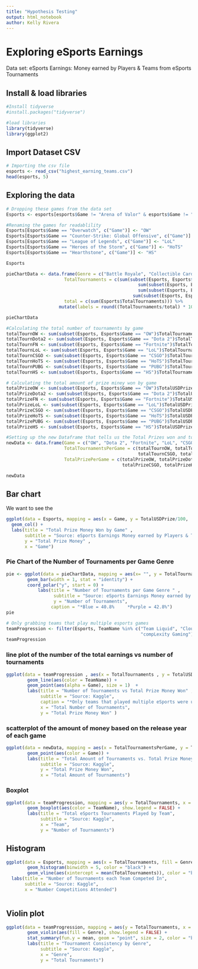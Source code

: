 ---
title: "Hypothesis Testing"
output: html_notebook
author: Kelly Rivera
---

# Exploring eSports Earnings

Data set: eSports Earnings: Money earned by Players & Teams from eSports Tournaments

## Install & load libraries
```{r}
#Install tidyverse
#install.packages("tidyverse")

#load libraries
library(tidyverse)
library(ggplot2)
```


## Import Dataset CSV
```{r}
# Importing the csv file
esports <- read_csv("highest_earning_teams.csv")
head(esports, 5)
```

## Exploring the data
```{r}
# Dropping these games from the data set 
Esports <- esports[esports$Game != "Arena of Valor" & esports$Game != "Starcraft II", ] 

#Renaming the games for readablility
Esports[Esports$Game == "Overwatch", c("Game")] <- "OW"
Esports[Esports$Game == "Counter-Strike: Global Offensive", c("Game")] <- "CSGO"
Esports[Esports$Game == "League of Legends", c("Game")] <- "LoL"
Esports[Esports$Game == "Heroes of the Storm", c("Game")] <- "HoTS" 
Esports[Esports$Game == "Hearthstone", c("Game")] <- "HS" 

Esports
```
```{r}
pieChartData <- data.frame(Genre = c("Battle Royale", "Collectible Card Game", "First-Person Shooter", "Multiplayer Online Battle Arena"),
                      TotalTournaments = c(sum(subset(Esports, Esports$Genre == "Battle Royale")$TotalTournaments), 
                                                  sum(subset(Esports, Esports$Genre == "Collectible Card Game")$TotalTournaments), 
                                                  sum(subset(Esports, Esports$Genre == "First-Person Shooter")$TotalTournaments),
                                                sum(subset(Esports, Esports$Genre == "Multiplayer Online Battle Arena")$TotalTournaments)),
                      total = c(sum(Esports$TotalTournaments))) %>%
                    mutate(labels = round((TotalTournaments/total) * 100, 1))

pieChartData

```


```{r}
#Calculating the total number of tournaments by game
totalTournOW <- sum(subset(Esports, Esports$Game == "OW")$TotalTournaments)
totalTournDota2 <- sum(subset(Esports, Esports$Game == "Dota 2")$TotalTournaments)
totalTournFN <- sum(subset(Esports, Esports$Game == "Fortnite")$TotalTournaments)
totalTournLoL <- sum(subset(Esports, Esports$Game == "LoL")$TotalTournaments)
totalTournCSGO <- sum(subset(Esports, Esports$Game == "CSGO")$TotalTournaments)
totalTournHoTS <- sum(subset(Esports, Esports$Game == "HoTS")$TotalTournaments)
totalTournPUBG <- sum(subset(Esports, Esports$Game == "PUBG")$TotalTournaments)
totalTournHS <- sum(subset(Esports, Esports$Game == "HS")$TotalTournaments)

# Calculating the total amount of prize miney won by game
totalPrizeOW <- sum(subset(Esports, Esports$Game == "OW")$TotalUSDPrize)
totalPrizeDota2 <- sum(subset(Esports, Esports$Game == "Dota 2")$TotalUSDPrize)
totalPrizeFN <- sum(subset(Esports, Esports$Game == "Fortnite")$TotalUSDPrize)
totalPrizeLoL <- sum(subset(Esports, Esports$Game == "LoL")$TotalUSDPrize)
totalPrizeCSGO <- sum(subset(Esports, Esports$Game == "CSGO")$TotalUSDPrize)
totalPrizeHoTS <- sum(subset(Esports, Esports$Game == "HoTS")$TotalUSDPrize)
totalPrizePUBG <- sum(subset(Esports, Esports$Game == "PUBG")$TotalUSDPrize)
totalPrizeHS <- sum(subset(Esports, Esports$Game == "HS")$TotalUSDPrize)

```


```{r}
#Setting up the new Dataframe that tells us the Total Prizes won and total tournaments by game
newData <- data.frame(Game = c("OW", "Dota 2", "Fortnite", "LoL", "CSGO", "HoTS", "PUBG", "HS"),
                      TotalTournamentsPerGame = c(totalTournOW, totalTournDota2, totalTournFN, totalTournLoL,
                                                  totalTournCSGO, totalTournHoTS, totalTournPUBG, totalTournHS), 
                      TotalPrizePerGame = c(totalPrizeOW, totalPrizeDota2, totalPrizeFN, totalPrizeLoL,
                                            totalPrizeCSGO, totalPrizeHoTS, totalPrizePUBG, totalPrizeHS))

newData
```


## Bar chart 
We want to see the 
```{r}
ggplot(data = Esports, mapping = aes(x = Game, y = TotalUSDPrize/100,  fill = Genre)) + 
  geom_col() +
  labs(title = "Total Prize Money Won by Game" ,
       subtitle = "Source: eSports Earnings Money earned by Players & Teams from eSports Tournaments" ,
       y = "Total Prize Money" ,
       x = "Game")
```


### Pie Chart of the Number of Tournaments per Game Genre 
```{r}
pie <- ggplot(data = pieChartData, mapping = aes(x= "", y = TotalTournaments, fill=Genre)) +
        geom_bar(width = 1, stat = "identity") +
        coord_polar("y", start = 0) +
            labs(title = "Number of Tournaments per Game Genre " ,
                  subtitle = "Source: eSports Earnings Money earned by Players & Teams from eSports Tournaments",
                  y = "Number of Tournaments",
                 caption = "*Blue = 40.8%     *Purple = 42.8%")
pie
```


```{r}
# Only grabbing teams that play multiple esports games
teamProgression <- filter(Esports, TeamName %in% c("Team Liquid", "Cloud9", "MVP", "Fnatic", 
                                                   "compLexity Gaming"))
teamProgression
```



### line plot of the number of the total earnings vs number of tournaments
```{r}
ggplot(data = teamProgression , aes(x = TotalTournaments , y = TotalUSDPrize/100)) +
        geom_line(aes(color = TeamName)) +
        geom_point(aes(alpha = Game), size = 1)  +
        labs(title = "Number of Tournaments vs Total Prize Money Won" ,
             subtitle = "Source: Kaggle",
             caption = "*Only teams that played multiple eSports were used in this analysis" ,
             x = "Total Number of Tournaments",
             y = "Total Prize Money Won" )

```




### scatterplot of the amount of money based on the release year of each game

```{r}
ggplot(data = newData, mapping = aes(x = TotalTournamentsPerGame, y = TotalPrizePerGame/100)) +
        geom_point(aes(color = Game)) +
        labs(title = "Total Amount of Tournaments vs. Total Prize Money Won" ,
             subtitle = "Source: Kaggle",
             y = "Total Prize Money Won",
             x = "Total Amount of Tournaments")
```


### Boxplot

```{r}
ggplot(data = teamProgression, mapping = aes(y = TotalTournaments, x = TeamName)) +
        geom_boxplot(aes(color = TeamName), show.legend = FALSE) +
        labs(title = "Total eSports Tournaments Played by Team",
             subtitle = "Source: Kaggle",
             x = "Team",
             y = "Number of Tournaments")
```


## Histogram
```{r}
ggplot(data = Esports, mapping = aes(x = TotalTournaments, fill = Genre)) +
        geom_histogram(binwidth = 5, color = "black") +
        geom_vline(aes(xintercept = mean(TotalTournaments)), color = "blue", linetype = "dashed") +
  labs(title = "Number of Tournaments each Team Competed In",
       subtitle = "Source: Kaggle",
       x = "Number Competitions Attended")
        
```


## Violin plot

```{r}
ggplot(data = teamProgression, mapping = aes(y = TotalTournaments, x = Genre)) +
        geom_violin(aes(fill = Genre), show.legend = FALSE) +
        stat_summary(fun.y = mean, geom = "point", size = 2, color = "brown", shape = 3) +
        labs(title = "Tournament Consistency by Genre",
             subtitle = "Source: Kaggle",
             x = "Genre",
             y = "Total Tournaments")
```


